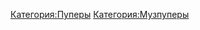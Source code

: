 {{Инфобокс для пуперов
|title2=ICAXAPOBI
|другие_ники=
|image3=[[Файл:Saharov.jpg|thumb]]
|caption3=
|сферы_творчества=RYTP
|год_начала=
|image4=
|caption4=
|имя_фамилия=Мурат Сахаров
|дата_рождения=
|место_проживания=
|ссылки=[https://www.youtube.com/channel/UCoFHNfalUxzQFE0symhHoAw канал]
}}
[[Категория:Пуперы]]
[[Категория:Музпуперы]]